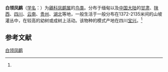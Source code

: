 {{Speciesbox
| name = 白领凤鹛
| image = White naped yuhina1.JPG
| image_width = 250px
| status = LC | status_system = iucn3.1
| genus = Yuhina
| species = diademata
| authority = (Verreaux)<ref name='id3560'>{{cite web| url =http://www.bioinfo.cn/db05/BjdwSpecies.php?action=view&id=3560| title =白领凤鹛| work =《中国动物物种编目数据库》| publisher =中国科学院微生物研究所| author =中国科学院动物研究所| accessdate =2009-04-04| deadurl =yes| archiveurl =https://web.archive.org/web/20160305025052/http://www.bioinfo.cn/db05/BjdwSpecies.php?action=view&id=3560| archivedate =2016-03-05}}</ref>
}}

'''白领凤鹛'''（[[学名|学名]]：{{lang|la|''Yuhina diademata''}}）为[[鶲科|鶲科]][[凤鹛属|凤鹛属]]的[[鸟类|鸟类]]。分布于缅甸以及[[中国大陆|中国大陆]]的[[甘肃|甘肃]]、[[陕西|陕西]]、[[四川|四川]]、[[云南|云南]]、[[贵州|贵州]]、[[湖北|湖北]]等地，一般生活于一般分布在1372-2135米间的山坡灌丛中，在较高的幼树或成树上活动。该物种的模式产地在四川[[宝兴|宝兴]]。<ref name='id3560'/>

== 参考文献 ==
{{reflist}}
{{Taxonbar|from=Q3123938}}

[[Category:凤鹛属|白领凤鹛]]


{{Passeriformes-stub}}